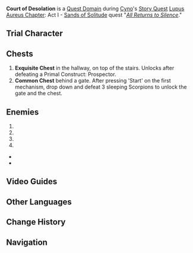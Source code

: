 {{Domain Infobox
|image        = Domain Court of Desolation.png
|type         = Quest
|description  = Some strange association built this secret base at some point during the time of King Deshret. It is said that the secret to reviving the deceased is hidden here. Standing at the gate, you can hear heart-pounding drumming noises ringing in the depths.
|quest        = All Returns to Silence
|quest_type   = Story
|region       = Sumeru
|area         = Land of Lower Setekh
|subregion    = 
|requiredAR   = 
|recLevel     = 
|recElements  = Dendro, Hydro, Electro
|trial        = Cyno
}}
'''Court of Desolation''' is a [[Quest Domain]] during [[Cyno]]'s [[Story Quest]] [[Lupus Aureus Chapter]]: Act I - [[Sands of Solitude]] quest "''[[All Returns to Silence]]''."

==Trial Character==
{{Trial Character
|wl                      = 8

|character_name          = Cyno
|character_level8        = 90
|constellation8          = 3

|weapon_name             = Staff of the Scarlet Sands
|weapon_level8           = 90
|refinement8             = 1

|artifact_flower8        = Royal Flora
|artifact_feather8       = Royal Plume
|artifact_sands8         = Royal Pocket Watch
|artifact_goblet8        = Royal Silver Urn
|artifact_circlet8       = Royal Masque
|artifact_level8         = 20
|set1_8                  = Noblesse Oblige
|set1_piece_bonus_8      = 4

|normal_attack_talent8   = 8
|elemental_skill_talent8 = 8
|elemental_burst_talent8 = 8

|hp8                     = 26,285
|atk8                    = 1,867
|def8                    = 1,014
|em8                     = 105
|er8                     = 135.0%
|crit_rate8              = 101.2%
|crit_dmg8               = 130.3%
}}

==Chests==
# '''Exquisite Chest''' in the hallway, on top of the stairs. Unlocks after defeating a Primal Construct: Prospector.
# '''Common Chest''' behind a gate. After pressing 'Start' on the first mechanism, drop down and defeat 3 sleeping Scorpions to unlock the gate and the chest.

==Enemies==
# {{Enemy|Primal Construct: Prospector|x=1}}
# {{Enemy|Scorpion|x=3}}
# {{Enemy|Primal Construct: Reshaper|x=1}}
# {{Enemy|Eremite Ravenbeak Halberdier|text=Taj Radkani &mdash; Erstwhile Fellow Matra|x=1}}
* {{Enemy|Spirit of Omen: Stone Drake|x=1}}
* {{Enemy|Spirit of Omen: Wind Glede|x=1}}

==Video Guides==
{{EVT
|video1   = https://youtu.be/ergroHD3J9E
|caption1 = Court of Desolation Guide (2 Chests)
}}

==Other Languages==
{{Other Languages
|en      = Court of Desolation
|zhs     = 归寂之庭
|zhs_rm  = Guījì zhī Tíng
|zht     = 歸寂之庭
|zht_rm  = Guījí zhī Tíng
|zh_tl   = 
|ja      = 帰元ノ庭
|ja_rm   = Kigen no Niwa {{Assumed}}
|ja_tl   = Court of Returning
|ja_note = The Japanese name uses a Buddhist term for the concept of escaping from the human realm and returning to the origin of all things after death
|ko      = 귀적의 사원
|ko_rm   = Gwijeok-ui Sawon
|ko_tl   = Temple of Death
|es      = Corte de la Desolación
|es_tl   = Court of Desolation
|fr      = Cour de la désolation
|fr_tl   = Court of Desolation
|ru      = Чертог упокоения
|ru_tl   = Hall of Repose
|th      = โถงแห่งความเงียบงัน
|th_rm   = 
|th_tl   = 
|vi      = Sảnh Đường Phiền Muộn
|vi_tl   = 
|de      = Hof der Trübsal
|de_tl   = Court of Gloom
|id      = Court of Desolation
|pt      = Corte da Desolação
|pt_tl   = 
|tr      = Keder Bahçesi
|tr_tl   = 
|it      = Corte della desolazione
|it_tl   = 
}}

==Change History==
{{Change History|3.1}}

==Navigation==
{{Domain Navbox|Temporary}}